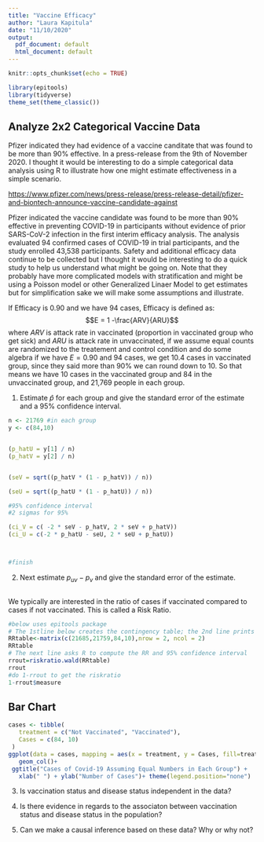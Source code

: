 ```yaml
---
title: "Vaccine Efficacy"
author: "Laura Kapitula"
date: "11/10/2020"
output:
  pdf_document: default
  html_document: default
---
```


```r
knitr::opts_chunk$set(echo = TRUE)
```
```r
library(epitools) 
library(tidyverse)
theme_set(theme_classic())
```
## Analyze 2x2 Categorical Vaccine Data

Pfizer indicated they had evidence of a vaccine canditate that was found to be more than 90\% effective.  In a press-release from the 9th of November 2020.  I thought it would be interesting to do a simple categorical data analysis using R to illustrate how one might estimate effectiveness in a simple scenario.

<https://www.pfizer.com/news/press-release/press-release-detail/pfizer-and-biontech-announce-vaccine-candidate-against>

Pfizer indicated the vaccine candidate was found to be more than 90\% effective in preventing COVID-19 in participants 
without evidence of prior SARS-CoV-2 infection in the first interim efficacy analysis.  The analysis evaluated 94 confirmed cases of COVID-19 in trial participants, and the study enrolled 43,538 participants.  Safety and additional efficacy data continue to be collected  but I thought it would be interesting to do a quick study to help us understand what might be going on.  Note that they probably have more complicated models with stratification and might be using a Poisson model or other Generalized Linaer Model to get estimates but for simplification sake we will make some assumptions and illustrate. 

If Efficacy is 0.90 and we have 94 cases, 
Efficacy is defined as:
$$E = 1 -\frac{ARV}{ARU}$$
where $ARV$ is attack rate in vaccinated (proportion in vaccinated group who get sick)
and $ARU$ is attack rate in unvaccinated, if we assume equal counts are randomized to the treatement and control condition and do some algebra if we have $E=0.90$ and 94 cases,  we get 10.4 cases in vaccinated group, since they said more than 90% we can round down to 10.
So that means we have 10 cases in the vaccinated group and 84 in the unvaccinated group, and 21,769 people in each group.  


1. Estimate $\hat p$ for each group and give the standard error of the estimate and a 95\% confidence interval.

```r
n <- 21769 #in each group
y <- c(84,10)


(p_hatU = y[1] / n)
(p_hatV = y[2] / n)


(seV = sqrt((p_hatV * (1 - p_hatV)) / n))

(seU = sqrt((p_hatU * (1 - p_hatU)) / n))

#95% confidence interval
#2 sigmas for 95% 

(ci_V = c( -2 * seV - p_hatV, 2 * seV + p_hatV))
(ci_U = c(-2 * p_hatU - seU, 2 * seU + p_hatU))



#finish
```

2.  Next estimate $p_{uv} - p_v$ and give the standard error of the estimate.

```r



```
We typically are interested in the ratio of cases if vaccinated compared to cases if not vaccinated.  This is called a Risk Ratio.  


```r
#below uses epitools package
# The 1stline below creates the contingency table; the 2nd line prints the table so you can check the orientation
RRtable<-matrix(c(21685,21759,84,10),nrow = 2, ncol = 2)
RRtable
# The next line asks R to compute the RR and 95% confidence interval
rrout=riskratio.wald(RRtable)
rrout
#do 1-rrout to get the riskratio
1-rrout$measure
```
## Bar Chart
```r
cases <- tibble(
   treatment = c("Not Vaccinated", "Vaccinated"),
   Cases = c(84, 10)
 )
ggplot(data = cases, mapping = aes(x = treatment, y = Cases, fill=treatment) )+
   geom_col()+
 ggtitle("Cases of Covid-19 Assuming Equal Numbers in Each Group") +
   xlab(" ") + ylab("Number of Cases")+ theme(legend.position="none")
```

3.  Is vaccination status and disease status independent in the data?



4.  Is there evidence in regards to the associaton between vaccination status and disease status in the population?



5.  Can we make a causal inference based on these data?  Why or why not?
